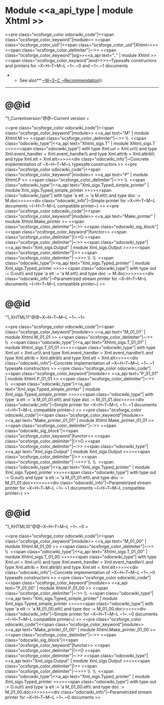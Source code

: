 =Module <<a_api_type | module Xhtml >> =
<<pre class="ocsforge_color odocwiki_code"|<<span class="ocsforge_color_keyword"|module>> <<span class="ocsforge_color_uid"|<<span class="ocsforge_color_uid"|Xhtml>>>> <<span class="ocsforge_color_delimiter"|~:>> <<span class="ocsforge_color_keyword"|sig>><<a_api text=".." | module Xhtml >><<span class="ocsforge_color_keyword"|end>>>>~Typesafe constructors and printers for ~X~H~T~M~L ~1~.~0 and ~1~.~1 documents
**See also** [[http://www.w3.org/TR/xhtml11/|~W~3~C ~Recommendation]]\\

----


=@@id="1_Currentversion"@@~Current version =

<<pre class="ocsforge_color odocwiki_code"|<<span class="ocsforge_color_keyword"|module>> <<a_api text="M" | module Xhtml.M >> <<span class="ocsforge_color_delimiter"|~:>> \\  <<span class="odocwiki_type"|<<a_api text="Xhtml_sigs.T" | module Xhtml_sigs.T >>>><<span class="odocwiki_type"| with type Xml.uri = Xml.uri\\                        and type Xml.event_handler = Xml.event_handler\\                        and type Xml.attrib = Xml.attrib\\                        and type Xml.elt = Xml.elt>>>><<div class="odocwiki_info"|~Concrete implementation of ~X~H~T~M~L typesafe constructors
>>
<<pre class="ocsforge_color odocwiki_code"|<<span class="ocsforge_color_keyword"|module>> <<a_api text="P" | module Xhtml.P >> <<span class="ocsforge_color_delimiter"|~:>> \\  <<span class="odocwiki_type"|<<a_api text="Xml_sigs.Typed_simple_printer" | module Xml_sigs.Typed_simple_printer >>>><<span class="odocwiki_type"| with type 'a elt := 'a M.elt\\					 and type doc := M.doc>>>><<div class="odocwiki_info"|~Simple printer for ~X~H~T~M~L documents ~(~H~T~M~L compatible printer~)
>>
<<pre class="ocsforge_color odocwiki_code"|<<span class="ocsforge_color_keyword"|module>> <<a_api text="Make_printer" | module Xhtml.Make_printer >> <<span class="ocsforge_color_delimiter"|~:>> <<span class="odocwiki_sig_block"|<<span class="ocsforge_color_keyword"|functor>> <<span class="ocsforge_color_delimiter"|(>>O <<span class="ocsforge_color_delimiter"|~:>> <<span class="odocwiki_type"|<<a_api text="Xml_sigs.Output" | module Xml_sigs.Output >>>><<span class="ocsforge_color_delimiter"|)>> <<span class="ocsforge_color_delimiter"|-~>>> \\  \\  <<span class="odocwiki_type"|<<a_api text="Xml_sigs.Typed_printer" | module Xml_sigs.Typed_printer >>>><<span class="odocwiki_type"| with type out := O.out\\			 and type 'a elt := 'a M.elt\\			 and type doc := M.doc>>>>>><<div class="odocwiki_info"|~Parametrized stream printer for ~X~H~T~M~L documents ~(~H~T~M~L compatible printer~)
>>


=@@id="1_XHTML11"@@~X~H~T~M~L ~1~.~1=

<<pre class="ocsforge_color odocwiki_code"|<<span class="ocsforge_color_keyword"|module>> <<a_api text="M_01_01" | module Xhtml.M_01_01 >> <<span class="ocsforge_color_delimiter"|~:>> \\  <<span class="odocwiki_type"|<<a_api text="Xhtml_sigs.T_01_01" | module Xhtml_sigs.T_01_01 >>>><<span class="odocwiki_type"| with type Xml.uri = Xml.uri\\                                    and type Xml.event_handler = Xml.event_handler\\                                    and type Xml.attrib = Xml.attrib\\                                    and type Xml.elt = Xml.elt>>>><<div class="odocwiki_info"|~Concrete implementation of ~X~H~T~M~L ~1~.~1 typesafe constructors
>>
<<pre class="ocsforge_color odocwiki_code"|<<span class="ocsforge_color_keyword"|module>> <<a_api text="P_01_01" | module Xhtml.P_01_01 >> <<span class="ocsforge_color_delimiter"|~:>> \\  <<span class="odocwiki_type"|<<a_api text="Xml_sigs.Typed_simple_printer" | module Xml_sigs.Typed_simple_printer >>>><<span class="odocwiki_type"| with type 'a elt := 'a M_01_01.elt\\                               and type doc := M_01_01.doc>>>><<div class="odocwiki_info"|~Simple printer for ~X~H~T~M~L ~1~.~1 documents ~(~H~T~M~L compatible printer~)
>>
<<pre class="ocsforge_color odocwiki_code"|<<span class="ocsforge_color_keyword"|module>> <<a_api text="Make_printer_01_01" | module Xhtml.Make_printer_01_01 >> <<span class="ocsforge_color_delimiter"|~:>> <<span class="odocwiki_sig_block"|<<span class="ocsforge_color_keyword"|functor>> <<span class="ocsforge_color_delimiter"|(>>O <<span class="ocsforge_color_delimiter"|~:>> <<span class="odocwiki_type"|<<a_api text="Xml_sigs.Output" | module Xml_sigs.Output >>>><<span class="ocsforge_color_delimiter"|)>> <<span class="ocsforge_color_delimiter"|-~>>> \\  \\  <<span class="odocwiki_type"|<<a_api text="Xml_sigs.Typed_printer" | module Xml_sigs.Typed_printer >>>><<span class="odocwiki_type"| with type out := O.out\\                         and type 'a elt := 'a M_01_01.elt\\                         and type doc := M_01_01.doc>>>>>><<div class="odocwiki_info"|~Parametrized stream printer for ~X~H~T~M~L ~1~.~1 documents ~(~H~T~M~L compatible printer~)
>>


=@@id="1_XHTML10"@@~X~H~T~M~L ~1~.~0 =

<<pre class="ocsforge_color odocwiki_code"|<<span class="ocsforge_color_keyword"|module>> <<a_api text="M_01_00" | module Xhtml.M_01_00 >> <<span class="ocsforge_color_delimiter"|~:>> \\  <<span class="odocwiki_type"|<<a_api text="Xhtml_sigs.T_01_00" | module Xhtml_sigs.T_01_00 >>>><<span class="odocwiki_type"| with type Xml.uri = Xml.uri\\                                    and type Xml.event_handler = Xml.event_handler\\                                    and type Xml.attrib = Xml.attrib\\                                    and type Xml.elt = Xml.elt>>>><<div class="odocwiki_info"|~Concrete implementation of ~X~H~T~M~L ~1~.~0 typesafe constructors
>>
<<pre class="ocsforge_color odocwiki_code"|<<span class="ocsforge_color_keyword"|module>> <<a_api text="P_01_00" | module Xhtml.P_01_00 >> <<span class="ocsforge_color_delimiter"|~:>> \\  <<span class="odocwiki_type"|<<a_api text="Xml_sigs.Typed_simple_printer" | module Xml_sigs.Typed_simple_printer >>>><<span class="odocwiki_type"| with type 'a elt := 'a M_01_00.elt\\                               and type doc := M_01_00.doc>>>><<div class="odocwiki_info"|~Simple printer for ~X~H~T~M~L ~1~.~0 documents ~(~H~T~M~L compatible printer~)
>>
<<pre class="ocsforge_color odocwiki_code"|<<span class="ocsforge_color_keyword"|module>> <<a_api text="Make_printer_01_00" | module Xhtml.Make_printer_01_00 >> <<span class="ocsforge_color_delimiter"|~:>> <<span class="odocwiki_sig_block"|<<span class="ocsforge_color_keyword"|functor>> <<span class="ocsforge_color_delimiter"|(>>O <<span class="ocsforge_color_delimiter"|~:>> <<span class="odocwiki_type"|<<a_api text="Xml_sigs.Output" | module Xml_sigs.Output >>>><<span class="ocsforge_color_delimiter"|)>> <<span class="ocsforge_color_delimiter"|-~>>> \\  \\  <<span class="odocwiki_type"|<<a_api text="Xml_sigs.Typed_printer" | module Xml_sigs.Typed_printer >>>><<span class="odocwiki_type"| with type out := O.out\\                         and type 'a elt := 'a M_01_00.elt\\                         and type doc := M_01_00.doc>>>>>><<div class="odocwiki_info"|~Parametrized stream printer for ~X~H~T~M~L ~1~.~0 documents
>>
